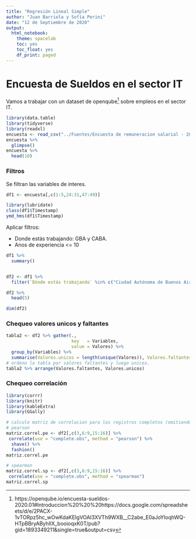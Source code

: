```yaml
---
title: "Regresión Lineal Simple"
author: "Juan Barriola y Sofía Perini"
date: "12 de Septiembre de 2020"
output:
  html_notebook:
    theme: spacelab
    toc: yes
    toc_float: yes
    df_print: paged
---
```


# Encuesta de Sueldos en el sector IT

Vamos a trabajar con un dataset de openqube^[https://openqube.io/encuesta-sueldos-2020.01#Introduccion%20%20%20https://docs.google.com/spreadsheets/d/e/2PACX-1vTORpz5hc_wOwKdaKEIgVOAI3XVTh9WXB__C2abe_E0aJoYIoqhWQ-HTpBBryAByhIlX_booioqxK0T/pub?gid=1893349211&single=true&output=csv] sobre empleos en el sector IT.

```r
library(data.table)
library(tidyverse)
library(readxl)
encuesta <- read_csv("../Fuentes/Encuesta de remuneracion salarial - 2020.1.csv")
encuesta %>%
  glimpse()
encuesta %>%
  head(10)
```

### Filtros 

Se filtran las variables de interes.

```r
df1 <- encuesta[,c(1:5,24:31,47:49)]

library(lubridate)
class(df1$Timestamp)
ymd_hms(df1$Timestamp)

```

Aplicar filtros: 

- Donde estás trabajando: GBA y CABA. 
- Anos de experiencia <= 10

```r
df1 %>%
  summary()


df2 <- df1 %>%
  filter(`Dónde estás trabajando` %in% c("Ciudad Autónoma de Buenos Aires", "GBA"), `Años de experiencia` <= 10)

df2 %>%
  head(5)

dim(df2)
```

### Chequeo valores unicos y faltantes 

```r
tabla2 <- df2 %>% gather(.,
                         key   = Variables,
                         value = Valores) %>% 
  group_by(Variables) %>% 
  summarise(Valores.unicos = length(unique(Valores)), Valores.faltantes = sum(is.na(Valores)))
# ordeno la tabla por valores faltantes y luego unicos.
tabla2 %>% arrange(Valores.faltantes, Valores.unicos)
```

### Chequeo correlación

```r
library(corrr)
library(knitr)
library(kableExtra)
library(GGally)

# calculo matriz de correlacion para los registros completos (omitiendo faltantes) con ambos métodos 
# pearson
matriz.correl.pe <- df2[,c(3,6:9,15:16)] %>% 
 correlate(use = "complete.obs", method = "pearson") %>% 
  shave() %>% 
  fashion()
matriz.correl.pe

# spearman
matriz.correl.sp <- df2[,c(3,6:9,15:16)] %>% 
 correlate(use = "complete.obs", method = "spearman") 
matriz.correl.sp


```

